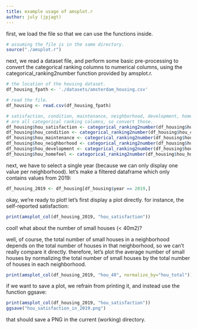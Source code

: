 ```yaml
---
title: example usage of amsplot.r
author: july (jpjagt)
---
```


first, we load the file so that we can use the functions inside.

```r
# assuming the file is in the same directory.
source("./amsplot.r")
```

next, we read a dataset file, and perform some basic pre-processing to convert
the categorical ranking columns to numerical columns, using the
categorical_ranking2number function provided by amsplot.r.

```r
# the location of the housing dataset.
df_housing_fpath <- './datasets/amsterdam_housing.csv'

# read the file.
df_housing <- read.csv(df_housing_fpath)

# satisfaction, condition, maintenance, neighborhood, development, homefeel
# are all categorical ranking columns, so convert those.
df_housing$hou_satisfaction <- categorical_ranking2number(df_housing$hou_satisfaction)
df_housing$hou_condition <- categorical_ranking2number(df_housing$hou_condition)
df_housing$hou_maintenance <- categorical_ranking2number(df_housing$hou_maintenance)
df_housing$hou_neighborhood <- categorical_ranking2number(df_housing$hou_neighborhood)
df_housing$hou_development <- categorical_ranking2number(df_housing$hou_development)
df_housing$hou_homefeel <- categorical_ranking2number(df_housing$hou_homefeel)
```

next, we have to select a single year (because we can only display one value
per neighborhood). let's make a filtered dataframe which only contains values from 2019:
```r
df_housing_2019 <- df_housing[df_housing$year == 2019,]
```

okay, we're ready to plot! let's first display a plot directly. for instance,
the self-reported satisfaction:

```r
print(amsplot_col(df_housing_2019, "hou_satisfaction"))
```

cool! what about the number of small houses (< 40m2)?

well, of course, the total number of small houses in a neighborhood depends on
the total number of houses in that neighborhood, so we can't really compare it
directly.  therefore, let's plot the average number of small houses by
normalizing the total number of small houses by the total number of houses in
each neighborhood.

```r
print(amsplot_col(df_housing_2019, "hou_40", normalize_by="hou_total"))
```

if we want to save a plot, we refrain from printing it, and instead use the
function ggsave:

```r
print(amsplot_col(df_housing_2019, "hou_satisfaction"))
ggsave("hou_satisfaction_in_2019.png")
```

that should save a PNG in the current (working) directory.
